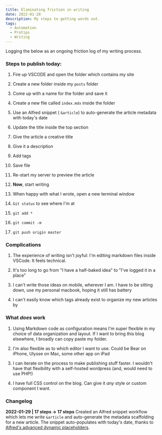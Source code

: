 ```yaml
---
title: Eliminating friction in writing
date: 2022-01-28
description: My steps to getting words out.
tags:
  - Automation
  - Protips
  - Writing
---
```


Logging the below as an ongoing friction log of my writing process.

### Steps to publish today:

1. Fire up VSCODE and open the folder which contains my site

1. Create a new folder inside my `posts` folder

1. Come up with a name for the folder and save it

1. Create a new file called `index.mdx` inside the folder

1. Use an Alfred snippet ( `&article`) to auto-generate the article metadata with today's date

1. Update the title inside the top section

1. Give the article a creative title

1. Give it a description

1. Add tags

1. Save file

1. Re-start my server to preview the article

1. **Now**, start writing

1. When happy with what I wrote, open a new terminal window

1. `Git status` to see where I'm at

1. `git add *`

1. `git commit -m`

1. `git push origin master`

### Complications

1. The experience of writing isn't joyful: I'm editing markdown files inside VSCode. It feels technical.

1. It's too long to go from "I have a half-baked idea" to "I've logged it in a place"

1. I can't write those ideas on mobile, wherever I am. I have to be sitting down, use my personal macbook, hoping it still has battery

1. I can't easily know which tags already exist to organize my new articles by

### What _does_ work

1. Using Markdown code as configuration means I'm super flexible in my choice of data organization and layout. If I want to bring this blog elsewhere, I broadly can copy paste my folder.

1. I'm also flexible as to which editor I want to use. Could be Bear on iPhone, Ulysse on Mac, some other app on iPad

1. I can iterate on the process to make publishing stuff faster. I wouldn't have that flexibility with a self-hosted wordpress (and, would need to use PHP!)

1. I have full CSS control on the blog. Can give it _any_ style or custom component I want.

### Changelog

**2022-01-29 | 17 steps → 17 steps**
Created an Alfred snippet workflow which lets me write `&article` and auto-generate the metadata scaffolding for a new article. The snippet auto-populates with today's date, thanks to [Alfred's advanced dynamic placeholders](https://www.alfredapp.com/help/workflows/advanced/placeholders/).
